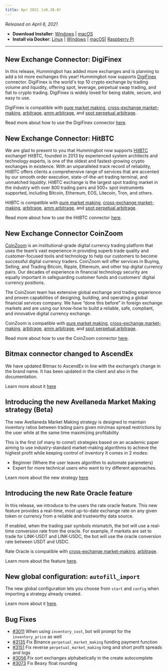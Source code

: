 ```yaml
---
title: Apr 2021 (v0.38.0)
---
```



_Released on April 6, 2021_

- **Download Installer**: [Windows](https://dist.hummingbot.io/hummingbot_v0.38.0_setup.exe) | [macOS](https://dist.hummingbot.io/hummingbot_v0.38.0.dmg)
- **Install via Docker**: [Linux](/installation/linux/#install-via-docker) | [Windows](/installation/windows/#install-via-docker) | [macOS](/installation/mac/#install-via-docker)| [Raspberry Pi](/installation/raspberry/)

---

## New Exchange Connector: DigiFinex

In this release, Hummingbot has added more exchanges and is planning to add a lot more exchanges this year! Hummingbot now supports [DigiFinex](https://www.digifinex.com/en-ww) connector. DigiFinex is the world's top 10 crypto exchange by trading volume and liquidity, offering spot, leverage, perpetual swap trading, and fiat to crypto trading. DigiFinex is widely loved for being stable, secure, and easy to use.

DigiFinex is compatible with [pure market making](https://docs.hummingbot.io/strategies/pure-market-making/), [cross-exchange market-making](/strategies/cross-exchange-market-making/), [arbitrage](/strategies/arbitrage/), [amm arbitrage](/strategies/amm-arb/), and [spot perpetual arbitrage](/strategies/spot-perpetual-arb/).

Read more about how to use the DigiFinex connector [here](/spot-connectors/digifinex/).

## New Exchange Connector: HitBTC

We are glad to present to you that Hummingbot now supports [HitBTC](https://hitbtc.com/) exchange! HitBTC, founded in 2013 by experienced system architects and technology experts, is one of the oldest and fastest-growing crypto exchanges in existence. With an unparalleled track record of reliability, HitBTC offers clients a comprehensive range of services that are accented by our smooth order execution, state-of-the-art trading terminal, and unmatched liquidity. HitBTC exchange is the largest spot trading market in the industry with over 800 trading pairs and 500+ spot instruments supported, including Bitcoin, Ethereum, EOS, Litecoin, Tron, and others.

HitBTC is compatible with [pure market making](https://docs.hummingbot.io/strategies/pure-market-making/), [cross-exchange market-making](/strategies/cross-exchange-market-making/), [arbitrage](/strategies/arbitrage/), [amm arbitrage](/strategies/amm-arb/), and [spot perpetual arbitrage](/strategies/spot-perpetual-arb/).

Read more about how to use the HitBTC connector [here](/spot-connectors/hitbtc/).

## New Exchange Connector CoinZoom

[CoinZoom](https://www.coinzoom.com/) is an institutional-grade digital currency trading platform that uses the team’s vast experience in providing superb trade quality and customer-focused tools and technology to help our customers to become successful digital currency traders. CoinZoom will offer services in Buying, Selling, and Trading Bitcoin, Ripple, Ethereum, and other top digital currency pairs. Our decades of experience in financial technology security are equally important in safeguarding customer funds and customers’ digital currency positions.

The CoinZoom team has extensive global exchange and trading experience and proven capabilities of designing, building, and operating a global financial services company. We have “done this before” in foreign exchange markets and are using our know-how to build a reliable, safe, compliant, and innovative digital currency exchange.

CoinZoom is compatible with [pure market making](https://docs.hummingbot.io/strategies/pure-market-making/), [cross-exchange market-making](/strategies/cross-exchange-market-making/), [arbitrage](/strategies/arbitrage/), [amm arbitrage](/strategies/amm-arb/), and [spot perpetual arbitrage](/strategies/spot-perpetual-arb/).

Read more about how to use the CoinZoom connector [here](/spot-connectors/coinzoom/).

## Bitmax connector changed to AscendEx

We have updated Bitmax to AscendEx in line with the exchange’s change in the brand name. It has been updated in the client and also in the documentation.

Learn more about it [here](/spot-connectors/ascend-ex/)

## Introducing the new Avellaneda Market Making strategy (Beta)

The new Avellaneda Market Making strategy is designed to maintain inventory ratios between trading pairs given min/max spread restrictions by the user while at the same time maximizing profitability

This is the first (of many to come!) strategies based on an academic paper aiming to use industry-standard market-making algorithms to achieve the highest profit while keeping control of inventory
It comes in 2 modes:

- Beginner (Where the user leaves algorithm to automate parameters)
- Expert for more technical users who want to try different approaches.

Learn more about the new strategy [here](/strategies/avellaneda-market-making/)

## Introducing the new Rate Oracle feature

In this release, we introduce to the users the rate oracle feature. This new feature provides a real-time, most up-to-date exchange rate on any given token or currency from a reliable and trustworthy data source.

If enabled, when the trading pair symbols mismatch, the bot will use a real-time conversion rate from the oracle. For example, if markets are set to trade for LINK-USDT and LINK-USDC, the bot will use the oracle conversion rate between USDT and USDC.

Rate Oracle is compatible with [cross-exchange market-making](/strategies/cross-exchange-market-making/), [arbitrage](/strategies/arbitrage/).

Learn more about the feature [here](/features/rate-oracle/).

## New global configuration: `autofill_import`

The new global configuration lets you choose from `start` and `config` when importing a strategy already created.

Learn more about it [here](/operation/command-ref/#autofill-import).

## Bug Fixes

- [#3011](https://github.com/CoinAlpha/hummingbot/pull/3011) When using `inventory_cost`, bot will prompt for the `inventory_price` as well
- [#3135](https://github.com/CoinAlpha/hummingbot/pull/3135) Fix Binance `perpetual_market_making` funding payment function
- [#3151](https://github.com/CoinAlpha/hummingbot/pull/3151) Fix reverse `perpetual_market_making` long and short profit spreads and logs
- [#3056](https://github.com/CoinAlpha/hummingbot/pull/3056) Fix sort exchanges alphabetically in the create autocomplete
- [#3073](https://github.com/CoinAlpha/hummingbot/pull/3073) Fix Beaxy float rounding
